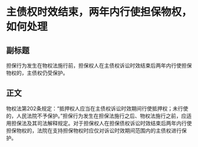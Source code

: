 # 主债权时效结束，两年内行使担保物权，如何处理
## 副标题
担保行为发生在物权法施行前，担保权人在主债权诉讼时效结束后两年内行使担保物权的，主债权仍受保护。
## 正文
物权法第202条规定：“抵押权人应当在主债权诉讼时效期间行使抵押权；未行使的，人民法院不予保护。”担保行为发生在担保法施行之后、物权法施行之前，应适用担保法及其司法解释规定。对于担保权人在担保债权诉讼时效结束后两年内行使担保物权的，法院在支持担保物权时应仅对诉讼时效期间范围内的主债权进行保护。
